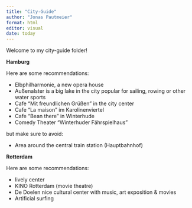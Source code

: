 ```yaml
---
title: "City-Guide"
author: "Jonas Pautmeier"
format: html
editor: visual
date: today
---
```


Welcome to my city-guide folder!

**Hamburg**

Here are some recommendations:

-   Elbphilharmonie, a new opera house
-   Außenalster is a big lake in the city popular for sailing, rowing or other water sports
-   Cafe "Mit freundlichen Grüßen" in the city center
-   Cafe "La maison" im Karolinenviertel
-   Cafe "Bean there" in Winterhude\
-   Comedy Theater "Winterhuder Fährspielhaus"

but make sure to avoid: 

- Area around the central train station (Hauptbahnhof)

**Rotterdam**

Here are some recommendations:

-   lively center
-   KINO Rotterdam (movie theatre)
-   De Doelen nice cultural center with music, art exposition & movies
-   Artificial surfing